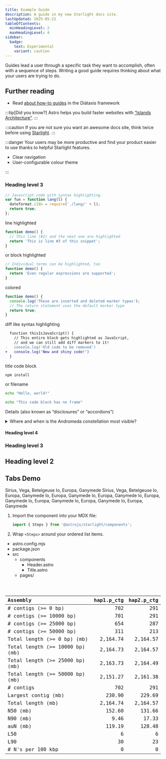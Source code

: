```yaml
---
title: Example Guide
description: A guide in my new Starlight docs site.
lastUpdated: 2025-05-22
tableOfContents:
  minHeadingLevel: 2
  maxHeadingLevel: 4
sidebar:
  badge:
    text: Experimental
    variant: caution
---
```




Guides lead a user through a specific task they want to accomplish, often with a sequence of steps.
Writing a good guide requires thinking about what your users are trying to do.

## Further reading

- Read [about how-to guides](https://diataxis.fr/how-to-guides/) in the Diátaxis framework



:::tip[Did you know?]
Astro helps you build faster websites with [“Islands Architecture”](https://docs.astro.build/en/concepts/islands/).
:::

:::caution
If you are not sure you want an awesome docs site, think twice before using [Starlight](/).
:::

:::danger
Your users may be more productive and find your product easier to use thanks to helpful Starlight features.

- Clear navigation
- User-configurable colour theme

:::

### Heading level 3

```js
// Javascript code with syntax highlighting.
var fun = function lang(l) {
  dateformat.i18n = require('./lang/' + l);
  return true;
};
```

line highlighted

```js {2-3}
function demo() {
  // This line (#2) and the next one are highlighted
  return 'This is line #3 of this snippet';
}
```

or block highlighted

```js "Individual terms" /Even.*supported/
// Individual terms can be highlighted, too
function demo() {
  return 'Even regular expressions are supported';
}
```

colored


```js "return true;" ins="inserted" del="deleted"
function demo() {
  console.log('These are inserted and deleted marker types');
  // The return statement uses the default marker type
  return true;
}
```


diff like syntax highlighting

```diff lang="js"
  function thisIsJavaScript() {
    // This entire block gets highlighted as JavaScript,
    // and we can still add diff markers to it!
-   console.log('Old code to be removed')
+   console.log('New and shiny code!')
  }
```

title code block

```bash title="Installing dependencies…"
npm install
```

or filename

```bash title="hellworld.sh" 
echo "Hello, world!"
```

```bash frame="none"
echo "This code block has no frame"
```

Details (also known as “disclosures” or “accordions”) 


<details>
<summary>Where and when is the Andromeda constellation most visible?</summary>

The [Andromeda constellation](<https://en.wikipedia.org/wiki/Andromeda_(constellation)>) is most visible in the night sky during the month of November at latitudes between `+90°` and `−40°`.

</details>

#### Heading level 4


### Heading level 3


## Heading level 2


## Tabs Demo

<Tabs>
  <TabItem label="Stars">Sirius, Vega, Betelgeuse</TabItem>
  <TabItem label="Moons">Io, Europa, Ganymede</TabItem>
</Tabs>

<Tabs>
  <TabItem label="Case 1">
  Sirius, Vega, Betelgeuse
  </TabItem>
  <TabItem label="Case 2">
  Io, Europa, Ganymede
  </TabItem>
  <TabItem label="Case 3">
  Io, Europa, Ganymede
  </TabItem>
  <TabItem label="Case 4">
  Io, Europa, Ganymede
  </TabItem>
  <TabItem label="Case 5">
  Io, Europa, Ganymede
  </TabItem>
  <TabItem label="Case 6">
  Io, Europa, Ganymede
  </TabItem>
  <TabItem label="Case 7">
  Io, Europa, Ganymede
  </TabItem>
  <TabItem label="Case 8">
  Io, Europa, Ganymede
  </TabItem>
</Tabs>




<Steps>

1. Import the component into your MDX file:

   ```js
   import { Steps } from '@astrojs/starlight/components';
   ```

2. Wrap `<Steps>` around your ordered list items.

</Steps>




<FileTree>

- astro.config.mjs
- package.json
- src
  - components
    - Header.astro
    - Title.astro
  - pages/

</FileTree>





<Code code={exampleCode} lang="js" title={fileName} mark={highlights} />




| Assembly                               | hap1.p_ctg | hap2.p_ctg |
|:---------------------------------------|------------:|------------:|
| # contigs (>= 0 bp)                   |         702 |         291 |
| # contigs (>= 10000 bp)               |         701 |         291 |
| # contigs (>= 25000 bp)               |         654 |         287 |
| # contigs (>= 50000 bp)               |         311 |         213 |
| Total length (>= 0 bp) (mb)           |     2,164.74 |    2,164.57 |
| Total length (>= 10000 bp) (mb)       |     2,164.73 |    2,164.57 |
| Total length (>= 25000 bp) (mb)       |     2,163.73 |    2,164.49 |
| Total length (>= 50000 bp) (mb)       |     2,151.27 |    2,161.38 |
| # contigs                              |         702 |         291 |
| Largest contig (mb)                   |     230.90 |     229.69 |
| Total length (mb)                     |     2,164.74 |    2,164.57 |
| N50 (mb)                               |     152.60 |     131.66 |
| N90 (mb)                               |       9.46 |      17.33 |
| auN (mb)                               |     119.19 |    128.48 |
| L50                                    |          6 |          6 |
| L90                                    |         30 |         23 |
| # N's per 100 kbp                     |          0 |          0 |